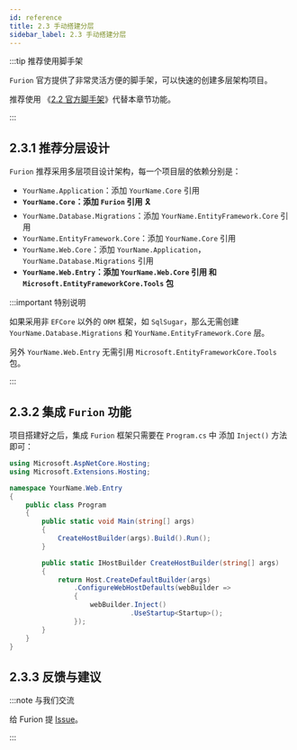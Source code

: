 ```yaml
---
id: reference
title: 2.3 手动搭建分层
sidebar_label: 2.3 手动搭建分层
---
```


:::tip 推荐使用脚手架

`Furion` 官方提供了非常灵活方便的脚手架，可以快速的创建多层架构项目。

推荐使用 《[2.2 官方脚手架](template.mdx)》代替本章节功能。

:::

## 2.3.1 推荐分层设计

`Furion` 推荐采用多层项目设计架构，每一个项目层的依赖分别是：

- `YourName.Application`：添加 `YourName.Core` 引用
- **`YourName.Core`：添加 `Furion` 引用** 🎗
- `YourName.Database.Migrations`：添加 `YourName.EntityFramework.Core` 引用
- `YourName.EntityFramework.Core`：添加 `YourName.Core` 引用
- `YourName.Web.Core`：添加 `YourName.Application`，`YourName.Database.Migrations` 引用
- **`YourName.Web.Entry`：添加 `YourName.Web.Core` 引用 和 `Microsoft.EntityFrameworkCore.Tools` 包**

:::important 特别说明

如果采用非 `EFCore` 以外的 `ORM` 框架，如 `SqlSugar`，那么无需创建 `YourName.Database.Migrations` 和 `YourName.EntityFramework.Core` 层。

另外 `YourName.Web.Entry` 无需引用 `Microsoft.EntityFrameworkCore.Tools` 包。

:::

## 2.3.2 集成 `Furion` 功能

项目搭建好之后，集成 `Furion` 框架只需要在 `Program.cs` 中 添加 `Inject()` 方法即可：

```cs {18}
using Microsoft.AspNetCore.Hosting;
using Microsoft.Extensions.Hosting;

namespace YourName.Web.Entry
{
    public class Program
    {
        public static void Main(string[] args)
        {
            CreateHostBuilder(args).Build().Run();
        }

        public static IHostBuilder CreateHostBuilder(string[] args)
        {
            return Host.CreateDefaultBuilder(args)
                .ConfigureWebHostDefaults(webBuilder =>
                {
                    webBuilder.Inject()
                              .UseStartup<Startup>();
                });
        }
    }
}
```

## 2.3.3 反馈与建议

:::note 与我们交流

给 Furion 提 [Issue](https://gitee.com/dotnetchina/Furion/issues/new?issue)。

:::
